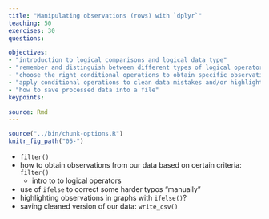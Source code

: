```yaml
---
title: "Manipulating observations (rows) with `dplyr`"
teaching: 50
exercises: 30
questions:

objectives: 
- "introduction to logical comparisons and logical data type"
- "remember and distinguish between different types of logical operators"
- "choose the right conditional operations to obtain specific observations from data using the `filter()` function"
- "apply conditional operations to clean data mistakes and/or highlight elements of interest in graphs using the `ifelse()` function"
- "how to save processed data into a file"
keypoints:

source: Rmd
---
```


```r
source("../bin/chunk-options.R")
knitr_fig_path("05-")
```

- `filter()`
- how to obtain observations from our data based on certain criteria: `filter()`
  - intro to to logical operators
- use of `ifelse` to correct some harder typos "manually"
- highlighting observations in graphs with `ifelse()`?
- saving cleaned version of our data: `write_csv()`

